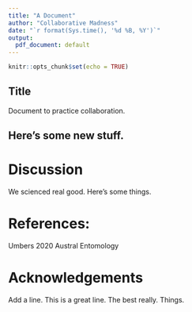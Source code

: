 ```yaml
---
title: "A Document"
author: "Collaborative Madness"
date: "`r format(Sys.time(), '%d %B, %Y')`"
output:
  pdf_document: default
---
```


```r
knitr::opts_chunk$set(echo = TRUE)
```

## Title

Document to practice collaboration.

## Here's some new stuff.


# Discussion

We scienced real good. 
Here's some things.

# References:
Umbers 2020 Austral Entomology

# Acknowledgements
 Add a line. This is a great line. The best really.
 Things.

